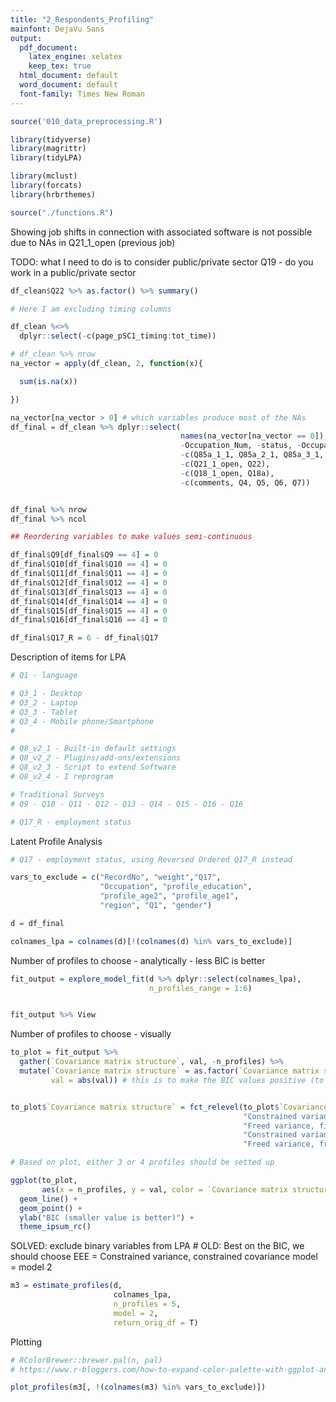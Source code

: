 ```yaml
---
title: "2_Respondents_Profiling"
mainfont: DejaVu Sans
output:
  pdf_document:
    latex_engine: xelatex
    keep_tex: true
  html_document: default
  word_document: default
  font-family: Times New Roman
---
```



```r

source('010_data_preprocessing.R')

library(tidyverse)
library(magrittr)
library(tidyLPA)

library(mclust)
library(forcats)
library(hrbrthemes)

source("./functions.R")

```

Showing job shifts in connection with associated software is not possible due to NAs in Q21_1_open (previous job)

TODO: what I need to do is to consider public/private sector
Q19 - do you work in a public/private sector

```r

df_clean$Q22 %>% as.factor() %>% summary()

```


```r

# Here I am excluding timing columns

df_clean %<>%
  dplyr::select(-c(page_pSC1_timing:tot_time))

# df_clean %>% nrow
na_vector = apply(df_clean, 2, function(x){

  sum(is.na(x))

})

na_vector[na_vector > 0] # which variables produce most of the NAs
df_final = df_clean %>% dplyr::select(
                                      names(na_vector[na_vector == 0]),
                                      -Occupation_Num, -status, -Occupation_DISCO,
                                      -c(Q85a_1_1, Q85a_2_1, Q85a_3_1, Q85a_4_1),
                                      -c(Q21_1_open, Q22),
                                      -c(Q18_1_open, Q18a),
                                      -c(comments, Q4, Q5, Q6, Q7))


df_final %>% nrow
df_final %>% ncol

```


```r

## Reordering variables to make values semi-continuous

df_final$Q9[df_final$Q9 == 4] = 0
df_final$Q10[df_final$Q10 == 4] = 0
df_final$Q11[df_final$Q11 == 4] = 0
df_final$Q12[df_final$Q12 == 4] = 0
df_final$Q13[df_final$Q13 == 4] = 0
df_final$Q14[df_final$Q14 == 4] = 0
df_final$Q15[df_final$Q15 == 4] = 0
df_final$Q16[df_final$Q16 == 4] = 0

df_final$Q17_R = 6 - df_final$Q17


```

Description of items for LPA

```r

# Q1 - language

# Q3_1 - Desktop
# Q3_2 - Laptop
# Q3_3 - Tablet
# Q3_4 - Mobile phone/Smartphone
#

# Q8_v2_1 - Built-in default settings
# Q8_v2_2 - Plugins/add-ons/extensions
# Q8_v2_3 - Script to extend Software
# Q8_v2_4 - I reprogram

# Traditional Surveys
# Q9 - Q10 - Q11 - Q12 - Q13 - Q14 - Q15 - Q16 - Q16

# Q17_R - employment status


```


Latent Profile Analysis


```r

# Q17 - employment status, using Reversed Ordered Q17_R instead

vars_to_exclude = c("RecordNo", "weight","Q17",
                    "Occupation", "profile_education",
                    "profile_age2", "profile_age1",
                    "region", "Q1", "gender")

d = df_final

colnames_lpa = colnames(d)[!(colnames(d) %in% vars_to_exclude)]


```

Number of profiles to choose - analytically - less BIC is better

```r

fit_output = explore_model_fit(d %>% dplyr::select(colnames_lpa),
                               n_profiles_range = 1:6)


fit_output %>% View

```

Number of profiles to choose - visually

```r

to_plot = fit_output %>%
  gather(`Covariance matrix structure`, val, -n_profiles) %>% 
  mutate(`Covariance matrix structure` = as.factor(`Covariance matrix structure`),
         val = abs(val)) # this is to make the BIC values positive (to align with more common formula / interpretation of BIC)


to_plot$`Covariance matrix structure` = fct_relevel(to_plot$`Covariance matrix structure`,
                                                    "Constrained variance, fixed covariance",
                                                    "Freed variance, fixed covariance",
                                                    "Constrained variance, constrained covariance",
                                                    "Freed variance, freed covariance")

# Based on plot, either 3 or 4 profiles should be setted up

ggplot(to_plot,
       aes(x = n_profiles, y = val, color = `Covariance matrix structure`, group = `Covariance matrix structure`)) +
  geom_line() +
  geom_point() +
  ylab("BIC (smaller value is better)") +
  theme_ipsum_rc()


```

SOLVED: exclude binary variables from LPA
# OLD: Best on the BIC, we should choose EEE = Constrained variance, constrained covariance model = model 2


```r

m3 = estimate_profiles(d,
                       colnames_lpa,
                       n_profiles = 5, 
                       model = 2,
                       return_orig_df = T)


```


Plotting 


```r

# RColorBrewer::brewer.pal(n, pal)
# https://www.r-bloggers.com/how-to-expand-color-palette-with-ggplot-and-rcolorbrewer/

plot_profiles(m3[, !(colnames(m3) %in% vars_to_exclude)])


```
